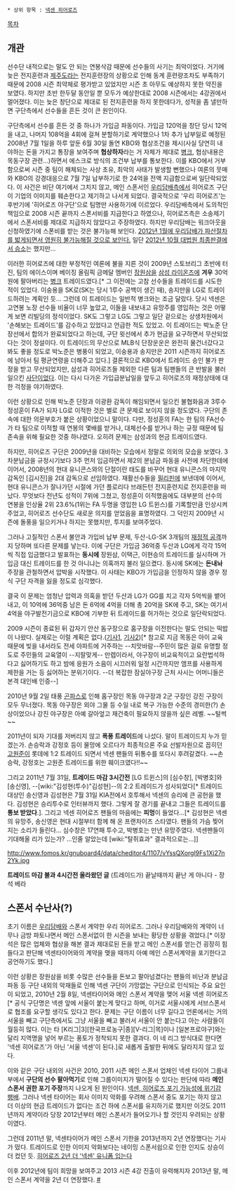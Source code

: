  * 상위 항목 : [[넥센 히어로즈]]

[[목차]]

== 개관 ==
선수단 내적으로는 말도 안 되는 연봉삭감 때문에 선수들의 사기는 최악이었다. 거기에 늦은 전지훈련과 [[제주도]]라는 전지훈련장의 상황으로 인해 동계 훈련량조차도 부족하기 때문에 2008 시즌 최약체로 평가받고 있었지만 시즌 초 아무도 예상하지 못한 약진을 보였다. 하지만 초반 한두달 동안일 뿐 모두가 예상한대로 2008 시즌에서는 4강권에서 멀어졌다. 이는 늦은 창단으로 제대로 된 전지훈련을 하지 못한데다가, 성적을 좀 낼만하면 구단측에서 선수들을 흔든 것이 큰 원인이다.

구단측에서 선수를 흔든 것 중 하나가 가입금 파동이다. 가입금 120억을 창단 당시 12억을 내고, 나머지 108억을 4회에 걸쳐 분할하기로 계약했으나 1차 추가 납부일로 예정된 2008년 7월 1일을 하루 앞둔 6월 30일 돌연 KBO와 협상조건을 제시(사실 당연히 내야하는 돈을 가지고 통장을 보여주며 '''협상하자'''라는 거 자체가 제대로 [[병크]], 협상내용은 목동구장 관련...)하면서 에스크로 방식의 조건부 납부를 통보한다. 이를 KBO에서 거부함으로써 시즌 중 팀이 해체되는 사상 초유, 최악의 사태가 발생할 뻔했으나 여론의 뭇매와 KBO의 강경대응으로 7월 7일 납부하기로 한 24억을 전액 지급함으로써 일단락되었다. 
이 사건은 비단 여기에서 그치지 않고, 메인 스폰서인 [[우리담배]]측에서 히어로즈 구단이 기업의 이미지를 훼손한다고 제기하고 나서게 되었다. 결국적으로 '우리 히어로즈'는 후반기에 '히어로즈 야구단'으로 팀명만 사용하기에 이르었다. 우리담배측에서 도의적인 책임으로 2008 시즌 끝까지 스폰서비를 지급한다고 하였으나, 히어로즈측은 소송제기에서 스폰서비를 제대로 지급하지 않았다고 주장하였다. 하지만 우리담배는 워크아웃을 신청하였기에 스폰비를 받는 것은 불가능해 보인다. [http://news.naver.com/main/read.nhn?mode=LSD&mid=sec&sid1=001&oid=023&aid=0002350253 2012년 1월에 우리담배가 파산절차를 밟게되면서 영원히 불가능해질 것으로 보인다.] 일단 [http://news.khan.co.kr/kh_news/khan_art_view.html?artid=201210291557201&code=940301 2012년 10월 대법원 최종판결에서 승소]는 했지만...

이러한 히어로즈에 대한 부정적인 여론에 불을 지른 것이 2009년 스토브리그 초반에 터진, 팀의 에이스이며 베이징 올림픽 금메달 멤버인  [[장원삼]]을 [[삼성 라이온즈]]에 '''겨우''' 30억원에 팔아버리는 [[병크]] 트레이드였다.[* 그 이전에는 고참 선수들을 트레이드를 시도한 적이 있었다. 이숭용을 SK로(SK는 당시 1루수 공백이 생긴 때), 송지만을 LG로 트레이드하려는 계획인 듯... 그런데 이 트레이드는 일반적 병크와는 조금 달랐다. 당시 넥센은 고연봉 노장 선수들 비율이 너무 높았고, 이들을 내보내고 유망주를 영입하는 것은 어떻게 보면 리빌딩의 정석이었다. SK도 그렇고 LG도 그렇고 일단 겉으로는 상생차원에서 '손해보는 트레이드'를 감수하고 있었다고 언급한 적도 있었고. 이 트레이드는 박노준 단장선에서 합의가 완료되었다고 하는데, 구단 윗선에서 추가 현금을 요구하면서 무산되었다는 것이 정설이다. 이 트레이드의 무산으로 MLB식 단장운운은 완전히 물건너갔다고 봐도 좋을 정도로 박노준은 병풍이 되었고, 이숭용과 송지만은 2011  시즌까지 히어로즈에 남아서 팀 평균연령을 더해주고 있다.] 결론적으로 KBO에서 트레이드 승인 불가 판정을 받고 무산되었지만, 삼성과 히어로즈들 제외한 다른 팀과 팀팬들의 큰 반발을 불러일으킨 [[사단]]이었다. 이는 다시 다가온 가입급분납일을 앞두고 히어로즈의 재정상태에 대한 걱정을 야기하였다. 

이런 상황으로 인해 박노준 단장과 이광환 감독이 해임되면서 일으킨 불협화음과 3루수 정성훈이 FA가 되자 LG로 이적한 것은 별로 큰 문제로 보이지 않을 정도였다. 구단의 존속에 대한 의문부호가 붙은 상황이었으니 말이다. 다만, 정성훈의 FA는 한 팀의 FA선수가 타 팀으로 이적할 때 연봉의 몇배를 받거나, 대체선수를 받거나 하는 규정 때문에 팀 존속을 위해 필요한 것중 하나였다. 오히려 문제는 삼성과의 현금 트레이드였다.

하지만, 히어로즈 구단은 2009년을 대비하는 모습에서 정말로 의외의 모습을 보였다. 3차분납금을 규정시기보다 3주 먼저 입금하면서 제2의 분납금 파동을 사전에 차단한데에 이어서, 2008년의 현대 유니콘스와의 단절이란 태도를 바꾸어 현대 유니콘스의 마지막 감독인 [김시진]을 2대 감독으로 선임하였다. 재활선수들을 [[필리핀]]에 보낸데에 이어서, 현대 유니콘스가 잘나가던 시절에 가던 플로리다 브래든턴 전지훈련지로 전지훈련을 떠났다. 무엇보다 전년도 성적이 7위에 그쳤고, 정성훈이 이적했음에도 대부분의 선수의 연봉을 인상율 2위 23.6%(1위는 FA 두명을 영입한 LG 트윈스)를 기록할만큼 인상시켜 주었고, 히어로즈 선수단도 새로운 의지를 얻었음을 표명하였다. 그 덕인지 2009년 시즌에 돌풍을 일으키거나 하지는 못했지만, 투지를 보여주었다.

그러나 고질적인 스폰서 불안과 가입비 납부 문제, 두산-LG-SK 3개팀의 [http://news.naver.com/sports/index.nhn?category=baseball&ctg=news&mod=read&office_id=241&article_id=0001987726 재정적 공격]까지 당하며 또다른 문제를 낳는다. 이에 구단은 가입금 36억중 두산과 LG에게 각각 15억씩 직접 입금했다고 발표하는 '''동시에''' 장원삼, 이택근, 이현승의 트레이드를 실시하며 가입금 대신 트레이드를 한 것 아니냐는 의혹까지 불러 일으켰다. 동시에 SK에는 '''돈내놔''' 주장을 관철하면서 압박을 시작했다. 이 사태는 KBO가 가입금을 인정하지 않을 경우 정식 구단 자격을 잃을 정도로 심각했다.

결국 이 문제는 엄청난 압력과 의혹을 받던 두산과 LG가 GG를 치고 각자 5억씩을 뱉어내고, 이 10억에 36억중 남은 돈 6억에 4억을 더해 총 20억을 SK에 주고, SK는 여기서 4억을 야구발전기금으로 KBO에 기부한 뒤 트레이드를 허가하는 것으로 일단락되었다.

2009 시즌이 종료된 뒤 갑자기 안산 돔구장으로 홈구장을 이전한다는 말도 안되는 떡밥이 나왔다. 실제로는 이럴 계획은 없다.([http://news.naver.com/sports/index.nhn?category=baseball&ctg=news&mod=read&office_id=109&article_id=0002081369 기사1], [http://news.naver.com/sports/index.nhn?category=baseball&ctg=news&mod=read&office_id=241&article_id=0002005171 기사2])[* 참고로 지금 목동은 아이 교육 때문에 빚을 내서라도 전세 아파트에 거주하는 --치맛바람--주민이 많은 걸로 유명할 정도로 주민들의 교육열이 --지랄맞게-- 만렙이라서, 야구장이 비교육적이고 요란법석하다고 싫어하기도 하고 밤에 응원가 소음이 시끄러워 일정 시간까지만 앰프를 사용하게 제한을 거는 등 싫어하는 분위기이다. --더 복잡한 잠실야구장 근처 사시는 어머니들은 본격 대인배 인증--]

2010년 9월 2일 태풍 [[곤파스]]로 인해 홈구장인 목동 야구장과 2군 구장인 강진 구장이 모두 무너졌다. 목동 야구장은 외야 그물 등 수일 내로 복구 가능한 수준의 경미한(?) 손상이었으나 강진 야구장은 아예 갈아엎고 재건축이 필요하지 않을까 싶은 레벨. ~~털썩~~

2011년이 되자 기대를 저버리지 않고 '''폭풍 트레이드'''에 나섰다. 말이 트레이드지 누가 믿겠는가. 손승락과 강정호 등이 물망에 오르다가 최종적으론 주요 선발자원으로 꼽히던 [[고원준]]이 롯데에 1:2 트레이드 되면서 넥센 팬들의 뒤통수를 또다시 후려갈겼다. ~~손승락, 강정호는 고원준 트레이드를 위한 훼이크였다!!~~

그리고 2011년 7월 31일, '''트레이드 마감 3시간전''' [LG 트윈스]의 [심수창], [박병호]와 [송신영], --[wiki:"김성현(투수)"김성현]--의 2:2 트레이드가 성사되었다[* 트레이드 대상인 송신영과 김성현은 7월 31일 KIA전에서 호투해서 넥센의 승리에 큰 공헌을 했다. 김성현은 승리투수로 인터뷰까지 했다. 그렇게 잘 경기를 끝내고 그들은 트레이드를 '''통보 받았다'''.]. 그리고 넥센 히어로즈 팬들의 마음에는 '''피멍'''이 들었다...[* 김성현은 넥센의 유망주, 송신영은 현대 시절부터 함께 해 온 프랜차이즈 스타였다. 팬들의 가슴 찢어지는 소리가 들린다... 심수창은 17연패 투수고, 박병호는 만년 유망주였다. 넥센팬들이 기대해올 리가 있는가? ...인줄 알았는데 [wiki:"탈쥐효과" 결과적으로는...]]

http://www.fomos.kr/gnuboard4/data/cheditor4/1107/vYssQXorgl9Fs1Xj27n2Yk.jpg

'''트레이드 마감 불과 4시간전 올라왔던 글'''
(트레이드가) 끝날때까지 끝난 게 아니다 - 장석 베라

== 스폰서 수난사(?) ==
초기 이름은 [[우리담배]]와 스폰서 계약한 우리 히어로즈. 그러나 우리담배와의 계약이 너무나 금방 파토나면서 메인 스폰서없이 한 시즌을 보내는 황당한 상황을 겪었다.[* 이장석은 많은 업체와 협상을 해본 결과 제대로된 돈을 받고 메인 스폰서를 얻는건 굉장히 힘들다고 판단해 넥센타이어와의 계약을 맺을 때까지 아예 메인 스폰서계약을 포기한다고 공언하기도 했다.]

이런 상황은 장원삼을 비롯 수많은 선수들을 돈보고 팔아넘겼다는 팬들의 비난과 분납금 파동 등 구단 내외의 악재들로 인해 넥센 구단이 가망없는 구단으로 인식되는 주요 요인이 되었고, 2010년 2월 8일, 넥센타이어와 메인 스폰서 계약을 맺어 서울 넥센 히어로즈[* 공식 구단명은 넥센 앞에 서울이 붙는게 맞다고 하며, 이거로 서울시에게 서브스폰서로 협조를 요구할 생각도 있다고 한다. 문제는 구단 이름이 너무 길다고 언론에서는 거의 서울을 빼고 구단측에서도 그냥 서울을 빼고 불러서 서울이 안 붙는다고 아는 사람들이 월등히 많다. 이는 타 [K리그|3][한국프로농구|종][V-리그|목]이나 [일본프로야구]와는 달리 지역명을 넣어 부르는 풍토가 정착되지 못한 결과다. 이 네 리그 방식대로 한다면 '넥센 히어로즈'가 아닌 '서울 넥센'이 된다.]로 새롭게 출발한 뒤에도 달라지지 않고 있다.

이와 같은 구단 내외의 사건은 2010, 2011 시즌 메인 스폰서 업체인 넥센 타이어 그룹내부에서 '''구단의 선수 팔아먹기'''로 인해 그룹이미지가 떨어질 수 있다는 판단에 따라 '''메인 스폰서 권한 포기 주장'''까지 나오게 된 원인이다.
[http://news.naver.com/sports/index.nhn?category=baseball&ctg=news&mod=read&office_id=073&article_id=0002049952 넥센, 히어로즈 포기 가능성에 위기감 팽배].
그러나 넥센 타이어는 회사 이미지 악화를 우려해 스폰서 중도 포기는 하지 않고 더 이상의 현금 트레이드가 없다는 조건 하에 스폰서를 유지하기로 했지만 이것도 2011년까지 계약이라 당장 2012년부터 메인 스폰서가 들어오기나 할 것인지 우려되는 상황이였다.

그런데 2011년 말, 넥센타이어가 메인 스폰서 기한을 2013년까지 2년 연장했다는 기사가 떴다. 트레이드로 인한 이미지 악화보다는 네이밍 스폰서쉽으로 인한 인지도 상승이 더 컸던 듯.
[http://sports.news.nate.com/view/20111114n05141 히어로즈 2년 더 '넥센' 유니폼 입는다]

이후 2012년에 팀이 희망을 보여주고 2013 시즌 4강 진출이 유력해지자 2013년 말, 메인 스폰서 계약을 2년 더 연장했다. [http://sports.news.naver.com/sports/index.nhn?category=baseball&ctg=news&mod=read&office_id=109&article_id=0002621606 #]
